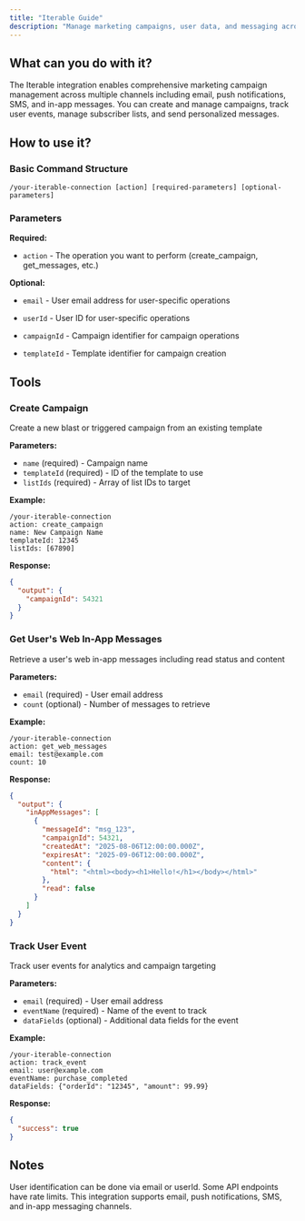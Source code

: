 ```yaml
---
title: "Iterable Guide"
description: "Manage marketing campaigns, user data, and messaging across multiple channels with Iterable"
---
```


## What can you do with it?

The Iterable integration enables comprehensive marketing campaign management across multiple channels including email, push notifications, SMS, and in-app messages. You can create and manage campaigns, track user events, manage subscriber lists, and send personalized messages.

## How to use it?

### Basic Command Structure
```
/your-iterable-connection [action] [required-parameters] [optional-parameters]
```

### Parameters

**Required:**

- `action` - The operation you want to perform (create_campaign, get_messages, etc.)

**Optional:**

- `email` - User email address for user-specific operations

- `userId` - User ID for user-specific operations

- `campaignId` - Campaign identifier for campaign operations

- `templateId` - Template identifier for campaign creation

## Tools

### Create Campaign
Create a new blast or triggered campaign from an existing template

**Parameters:**
- `name` (required) - Campaign name
- `templateId` (required) - ID of the template to use
- `listIds` (required) - Array of list IDs to target

**Example:**
```
/your-iterable-connection
action: create_campaign
name: New Campaign Name
templateId: 12345
listIds: [67890]
```

**Response:**
```json
{
  "output": {
    "campaignId": 54321
  }
}
```

### Get User's Web In-App Messages
Retrieve a user's web in-app messages including read status and content

**Parameters:**
- `email` (required) - User email address
- `count` (optional) - Number of messages to retrieve

**Example:**
```
/your-iterable-connection
action: get_web_messages
email: test@example.com
count: 10
```

**Response:**
```json
{
  "output": {
    "inAppMessages": [
      {
        "messageId": "msg_123",
        "campaignId": 54321,
        "createdAt": "2025-08-06T12:00:00.000Z",
        "expiresAt": "2025-09-06T12:00:00.000Z",
        "content": {
          "html": "<html><body><h1>Hello!</h1></body></html>"
        },
        "read": false
      }
    ]
  }
}
```

### Track User Event
Track user events for analytics and campaign targeting

**Parameters:**
- `email` (required) - User email address
- `eventName` (required) - Name of the event to track
- `dataFields` (optional) - Additional data fields for the event

**Example:**
```
/your-iterable-connection
action: track_event
email: user@example.com
eventName: purchase_completed
dataFields: {"orderId": "12345", "amount": 99.99}
```

**Response:**
```json
{
  "success": true
}
```

## Notes

User identification can be done via email or userId. Some API endpoints have rate limits. This integration supports email, push notifications, SMS, and in-app messaging channels.
